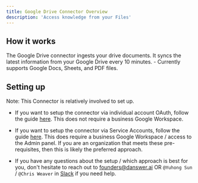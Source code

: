 ```yaml
---
title: Google Drive Connector Overview
description: 'Access knowledge from your Files'
---
```


## How it works
The Google Drive connector ingests your drive documents. It syncs the latest information from 
your Google Drive every 10 minutes.
    - Currently supports Google Docs, Sheets, and PDF files.

## Setting up
Note: This Connector is relatively involved to set up.

- If you want to setup the connector via individual account OAuth, follow the guide [here](/connectors/google_drive/oauth).
This does not require a business Google Workspace.

- If you want to setup the connector via Service Accounts, follow the guide [here](/connectors/google_drive/service_account).
This does require a business Google Workspace / access to the Admin panel. If you are an organization that meets 
these pre-requisites, then this is likely the preferred approach.

- If you have any questions about the setup / which approach is best for you, don't hesitate to reach out
to [founders@danswer.ai](mailto:founders@danswer.ai) OR `@Yuhong Sun` / `@Chris Weaver` in 
[Slack](https://join.slack.com/t/danswer/shared_invite/zt-1w76msxmd-HJHLe3KNFIAIzk_0dSOKaQ) if you need help.